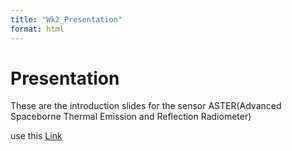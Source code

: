 ```yaml
---
title: "Wk2_Presentation"
format: html
---
```


# Presentation

These are the introduction slides for the sensor ASTER(Advanced Spaceborne Thermal Emission and Reflection Radiometer)


use this [Link](https://lydia0930.github.io/CASA0023xaringan/w2-slides.html){.uri}
